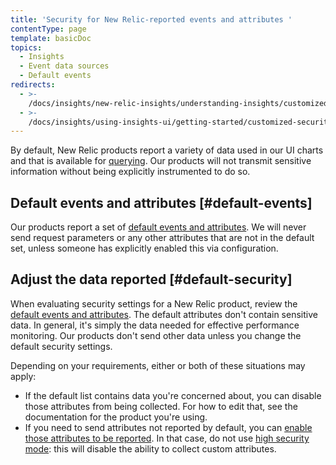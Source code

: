 ```yaml
---
title: 'Security for New Relic-reported events and attributes '
contentType: page
template: basicDoc
topics:
  - Insights
  - Event data sources
  - Default events
redirects:
  - >-
    /docs/insights/new-relic-insights/understanding-insights/customized-security-settings-insights
  - >-
    /docs/insights/using-insights-ui/getting-started/customized-security-settings-insights
---
```


By default, New Relic products report a variety of data used in our UI charts and that is available for [querying](/docs/using-new-relic/data/understand-data/query-new-relic-data). Our products will not transmit sensitive information without being explicitly instrumented to do so.

## Default events and attributes [#default-events]

Our products report a set of [default events and attributes](/docs/insights/insights-data-sources/default-data/insights-default-data-other-new-relic-products). We will never send request parameters or any other attributes that are not in the default set, unless someone has explicitly enabled this via configuration.

## Adjust the data reported [#default-security]

When evaluating security settings for a New Relic product, review the [default events and attributes](/docs/insights/insights-data-sources/default-data/insights-default-data-other-new-relic-products). The default attributes don't contain sensitive data. In general, it's simply the data needed for effective performance monitoring. Our products don't send other data unless you change the default security settings.

Depending on your requirements, either or both of these situations may apply:

* If the default list contains data you're concerned about, you can disable those attributes from being collected. For how to edit that, see the documentation for the product you're using.
* If you need to send attributes not reported by default, you can [enable those attributes to be reported](/docs/insights/insights-data-sources/custom-data/send-custom-data-insights). In that case, do not use [high security mode](/docs/accounts-partnerships/accounts/security/high-security): this will disable the ability to collect custom attributes.
